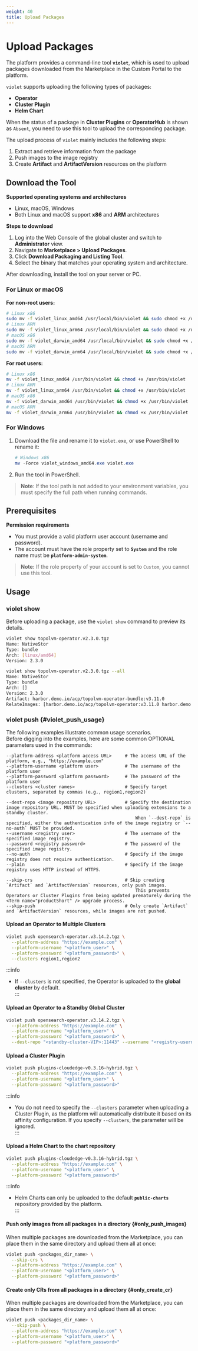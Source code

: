 ```yaml
---
weight: 40
title: Upload Packages
---
```


# Upload Packages

The platform provides a command-line tool **`violet`**, which is used to upload packages downloaded from the Marketplace in the Custom Portal to the platform.

`violet` supports uploading the following types of packages:

* **Operator**
* **Cluster Plugin**
* **Helm Chart**

When the status of a package in **Cluster Plugins** or **OperatorHub** is shown as `Absent`, you need to use this tool to upload the corresponding package.

The upload process of `violet` mainly includes the following steps:

1. Extract and retrieve information from the package
2. Push images to the image registry
3. Create **Artifact** and **ArtifactVersion** resources on the platform

## Download the Tool

**Supported operating systems and architectures**

* Linux, macOS, Windows
* Both Linux and macOS support **x86** and **ARM** architectures

**Steps to download**

1. Log into the Web Console of the global cluster and switch to **Administrator** view.
2. Navigate to **Marketplace > Upload Packages**.
3. Click **Download Packaging and Listing Tool**.
4. Select the binary that matches your operating system and architecture.

After downloading, install the tool on your server or PC.

### For Linux or macOS

**For non-root users:**

```bash
# Linux x86
sudo mv -f violet_linux_amd64 /usr/local/bin/violet && sudo chmod +x /usr/local/bin/violet
# Linux ARM
sudo mv -f violet_linux_arm64 /usr/local/bin/violet && sudo chmod +x /usr/local/bin/violet
# macOS x86
sudo mv -f violet_darwin_amd64 /usr/local/bin/violet && sudo chmod +x /usr/local/bin/violet
# macOS ARM
sudo mv -f violet_darwin_arm64 /usr/local/bin/violet && sudo chmod +x /usr/local/bin/violet
```

**For root users:**

```bash
# Linux x86
mv -f violet_linux_amd64 /usr/bin/violet && chmod +x /usr/bin/violet
# Linux ARM
mv -f violet_linux_arm64 /usr/bin/violet && chmod +x /usr/bin/violet
# macOS x86
mv -f violet_darwin_amd64 /usr/bin/violet && chmod +x /usr/bin/violet
# macOS ARM
mv -f violet_darwin_arm64 /usr/bin/violet && chmod +x /usr/bin/violet
```

### For Windows

1. Download the file and rename it to `violet.exe`, or use PowerShell to rename it:

   ```powershell
   # Windows x86
   mv -Force violet_windows_amd64.exe violet.exe
   ```

2. Run the tool in PowerShell.

> **Note**: If the tool path is not added to your environment variables, you must specify the full path when running commands.

## Prerequisites

**Permission requirements**

* You must provide a valid platform user account (username and password).
* The account must have the role property set to **`System`** and the role name must be **`platform-admin-system`**.

> **Note:** If the role property of your account is set to `Custom`, you cannot use this tool.

## Usage

### violet show

Before uploading a package, use the `violet show` command to preview its details.

```bash
violet show topolvm-operator.v2.3.0.tgz
Name: NativeStor
Type: bundle
Arch: [linux/amd64]
Version: 2.3.0

violet show topolvm-operator.v2.3.0.tgz --all
Name: NativeStor
Type: bundle
Arch: []
Version: 2.3.0
Artifact: harbor.demo.io/acp/topolvm-operator-bundle:v3.11.0
RelateImages: [harbor.demo.io/acp/topolvm-operator:v3.11.0 harbor.demo.io/acp/topolvm:v3.11.0 harbor.demo.io/3rdparty/k8scsi/csi-provisioner:v3.00 ...]
```

### violet push \{#violet_push_usage}

The following examples illustrate common usage scenarios.  
Before digging into the examples, here are some common OPTIONAL parameters used in the commands:

```
--platform-address <platform access URL>     # The access URL of the platform, e.g., "https://example.com"
--platform-username <platform user>          # The username of the platform user
--platform-password <platform password>      # The password of the platform user
--clusters <cluster names>                   # Specify target clusters, separated by commas (e.g., region1,region2)

--dest-repo <image repository URL>           # Specify the destination image repository URL. MUST be specified when uploading extensions to a standby cluster.
                                                 When `--dest-repo` is specified, either the authentication info of the image registry or `--no-auth` MUST be provided.
--username <registry user>                   # The username of the specified image registry.
--password <registry password>               # The password of the specified image registry.
--no-auth                                    # Specify if the image registry does not require authentication.
--plain                                      # Specify if the image registry uses HTTP instead of HTTPS.

--skip-crs                                   # Skip creating `Artifact` and `ArtifactVersion` resources, only push images.
                                                 This prevents Operators or Cluster Plugins from being updated prematurely during the <Term name="productShort" /> upgrade process.
--skip-push                                  # Only create `Artifact` and `ArtifactVersion` resources, while images are not pushed.
```

#### Upload an Operator to Multiple Clusters

```bash
violet push opensearch-operator.v3.14.2.tgz \
  --platform-address "https://example.com" \
  --platform-username "<platform_user>" \
  --platform-password "<platform_password>" \
  --clusters region1,region2
```

:::info
* If `--clusters` is not specified, the Operator is uploaded to the **global cluster** by default.  
:::

#### Upload an Operator to a Standby Global Cluster
```bash
violet push opensearch-operator.v3.14.2.tgz \
  --platform-address "https://example.com" \
  --platform-username "<platform_user>" \
  --platform-password "<platform_password>" \
  --dest-repo "<standby-cluster-VIP>:11443" --username "<registry-username>" --password "<registry-password>"
```

#### Upload a Cluster Plugin

```bash
violet push plugins-cloudedge-v0.3.16-hybrid.tgz \
  --platform-address "https://example.com" \
  --platform-username "<platform_user>" \
  --platform-password "<platform_password>"
```

:::info
* You do not need to specify the `--clusters` parameter when uploading a Cluster Plugin, as the platform will automatically distribute it based on its affinity configuration.
If you specify `--clusters`, the parameter will be ignored.  
:::

#### Upload a Helm Chart to the chart repository

```bash
violet push plugins-cloudedge-v0.3.16-hybrid.tgz \
  --platform-address "https://example.com" \
  --platform-username "<platform_user>" \
  --platform-password "<platform_password>"
```

:::info
* Helm Charts can only be uploaded to the default **`public-charts`** repository provided by the platform.  
:::

#### Push only images from all packages in a directory \{#only_push_images}

When multiple packages are downloaded from the Marketplace, you can place them in the same directory and upload them all at once:

```bash
violet push <packages_dir_name> \
  --skip-crs \
  --platform-address "https://example.com" \
  --platform-username "<platform_user>" \
  --platform-password "<platform_password>"
```

#### Create only CRs from all packages in a directory \{#only_create_cr}

When multiple packages are downloaded from the Marketplace, you can place them in the same directory and upload them all at once:

```bash
violet push <packages_dir_name> \
  --skip-push \
  --platform-address "https://example.com" \
  --platform-username "<platform_user>" \
  --platform-password "<platform_password>"
```
